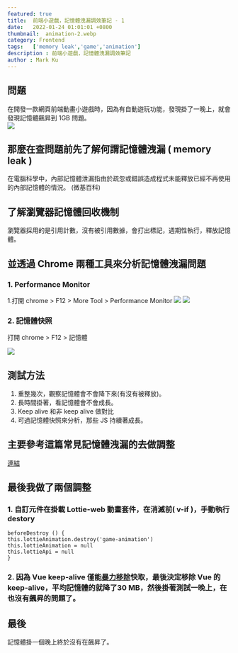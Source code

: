 ```yaml
---
featured: true
title:  前端小遊戲，記憶體洩漏調效筆記 - 1
date:   2022-01-24 01:01:01 +0800
thumbnail:  animation-2.webp
category: Frontend
tags:   ['memory leak','game','animation']
description : 前端小遊戲，記憶體洩漏調效筆記
author : Mark Ku
---
```


## 問題
在開發一款網頁前端動畫小遊戲時，因為有自動遊玩功能，發現掛了一晚上，就會發現記憶體飆昇到 1GB 問題。  
![](https://i.imgur.com/0PKf378.png)

## 那麼在查問題前先了解何謂記憶體洩漏 ( memory leak )
在電腦科學中，內部記憶體泄漏指由於疏忽或錯誤造成程式未能釋放已經不再使用的內部記憶體的情況。 (微基百科)

## 了解瀏覽器記憶體回收機制
瀏覽器採用的是引用計數，沒有被引用數據，會打出標記，週期性執行，釋放記憶體。

## 並透過 Chrome 兩種工具來分析記憶體洩漏問題
### 1. Performance Monitor 
1.打開 chrome > F12 > More Tool > Performance Monitor
![](https://i.imgur.com/Soh8NgQ.png)
![](https://i.imgur.com/uYF50DH.png)

### 2. 記憶體快照
打開 chrome > F12 > 記憶體

![](https://i.imgur.com/ui1UONh.png)

## 測試方法
1. 重整幾次，觀察記憶體會不會降下來(有沒有被釋放)。
2. 長時間掛著，看記憶體會不會成長。
3. Keep alive 和非 keep alive 做對比 
4. 可過記憶體快照來分析，那些 JS 持續著成長。

## 主要參考這篇常見記憶體洩漏的去做調整
[連結](https://juejin.cn/post/7003598687851151397)

## 最後我做了兩個調整
### 1. 自訂元件在掛載 Lottie-web 動畫套件，在消滅前( v-if )，手動執行 destory 

```
beforeDestroy () {
this.lottieAnimation.destroy('game-animation')
this.lottieAnimation = null
this.lottieApi = null
}
```

### 2. 因為 Vue keep-alive 僅能[暴力移除](https://juejin.cn/post/6844903649517240328?fbclid=IwAR3w4SGnitm-uS6G3NK-Bh91KMjuQurFpBomdGtsn5nNxsDlDNEmJAYxt7M)快取，最後決定移除 Vue 的 keep-alive，平均記憶體的就降了30 MB，然後掛著測試一晚上，在也沒有飆昇的問題了。


## 最後
記憶體掛一個晚上終於沒有在飆昇了。